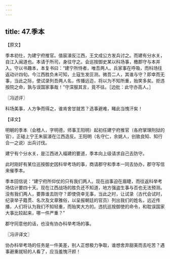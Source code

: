 ```yaml
---
---
---
```

title: 47.季本
---



【原文】

季本初仕，为建宁府推官。值宸濠反江西，王文成公方发兵讨之。而建有分水关，自江入闽道也。本请于所司，身往守之。会巡按御史某以科场事，檄郡守与本并入。守以书趣本，本复书曰：“建宁所恃者，唯吾两人。兵家事在呼吸，而科场往返动计四旬。今江西胜负未可知，土寇生发叵测。微吾二人，其谁与守？即幸而无事，当此之际，使试录列吾两人名，传播远迩，将以为不知所重，贻笑多矣。拒违按院之命，孰与误国家事哉！”守深服其言，竟不往。［边批：此守亦高人。］

〖冯述评〗

科场美事，人方争而得之，谁肯舍甘就苦？选事避难，睹此当愧汗矣！

【译文】

明朝的季本（会稽人，字明德，师事王阳明）起初任建宁府推官（各府掌理刑狱的官），正碰上宁王朱宸濠在江西造反。王阳明（名守仁，余姚人，创致良知、知行合一之说）出兵讨伐。

建宁有个分水关，是江西进入福建的要道，季本向上级请求自己去防守。

此时刚好有某位巡按御史因科举考场的事，商请郡守和季本一同去协办，郡守写信来催季本。

季本回信说：“建宁府所仰仗的只有我们两人。现在战事迫在眉睫，而往返科举考场估计要四十天。现在江西战场的胜负还不知道，地方强盗生事与否也无法预测。没有我们两人，要靠谁去防守？即使侥幸无事，当此之时，让试录（古代会试时，纪录举子籍贯、名次及文章雅俗，以呈报朝廷的官员）列出我们的姓名，远近传播，人们将认为我们不知轻重，而贻笑大方的。违抗巡按御使的命令，和耽误国家大事比较起来，哪一件严重？”

郡守同意他的话，也没有协办科举考场的事。

〖冯评译文〗

协办科举考场的任务是一件美差，别人正想极力争取，谁想舍弃甜美而去吃苦？遇事避重就轻的人看了，应当羞愧汗颜！